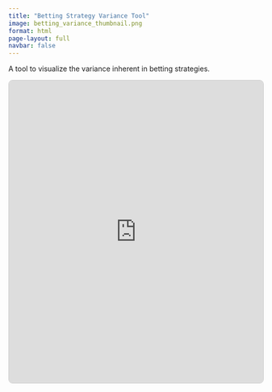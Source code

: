 ```yaml
---
title: "Betting Strategy Variance Tool"
image: betting_variance_thumbnail.png
format: html
page-layout: full
navbar: false
---
```


A tool to visualize the variance inherent in betting strategies.

<iframe 
  src="https://statybara.shinyapps.io/betting_variance/" 
  width="100%" 
  height="600" 
  style="border: 1px solid #ccc; border-radius: 8px;">
</iframe>